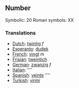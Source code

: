 ==Number==

Symbolic: 20
Roman symbols: XX

===Translations===

*[[Dutch]]: [[twintig]] ''f''
*[[Esperanto]]: [[dudek]]
*[[French]]: [[vingt]] ''m''
*[[Frisian]]: [[tweintich]]
*[[German]]: [[zwanzig]] ''f''
*[[Italian]]: [[]] ''''
*[[Spanish]]: [[veinte]] ''''
*[[Turkish]]: [[yirmi]]
